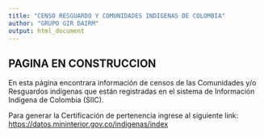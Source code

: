 ---
title: "CENSO RESGUARDO Y COMUNIDADES INDIGENAS DE COLOMBIA"
author: "GRUPO GIR DAIRM"
output: html_document
---

## PAGINA EN CONSTRUCCION


En esta página encontrara información de censos de las Comunidades y/o Resguardos indígenas que están registradas en el sistema de Información Indígena de Colombia  (SIIC).

Para generar la Certificación de pertenencia ingrese al siguiente link: <https://datos.mininterior.gov.co/indigenas/index>




